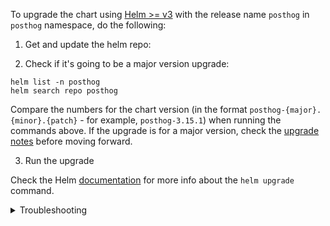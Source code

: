 
To upgrade the chart using [Helm >= v3](https://helm.sh/) with the release name `posthog` in `posthog` namespace, do the following:

1. Get and update the helm repo:

<CommandHelmGetRepoSnippet />

2. Check if it's going to be a major version upgrade:

```shell
helm list -n posthog
helm search repo posthog
```
Compare the numbers for the chart version (in the format `posthog-{major}.{minor}.{patch}` - for example, `posthog-3.15.1`) when running the commands above. If the upgrade is for a major version, check the [upgrade notes](/docs/self-host/deploy/upgrade-notes) before moving forward.

3. Run the upgrade

<CommandHelmUpgradeSnippet />

Check the Helm [documentation](https://helm.sh/docs/helm/helm_upgrade/) for more info about the `helm upgrade` command.

<details>
<summary>Troubleshooting</summary>
If you see this error
```
Error: UPGRADE FAILED: release posthog failed, and has been rolled back due to atomic being set: post-upgrade hooks failed: warning: Hook post-upgrade posthog/templates/migrate.job.yaml failed: jobs.batch "posthog-migrate" already exists
```
it happens because the migrate job was left around from a previous upgrade attempt, we just need to kill that job (`kubectl delete job posthog-migrate -n posthog`) before running the upgrade again.
</details>

